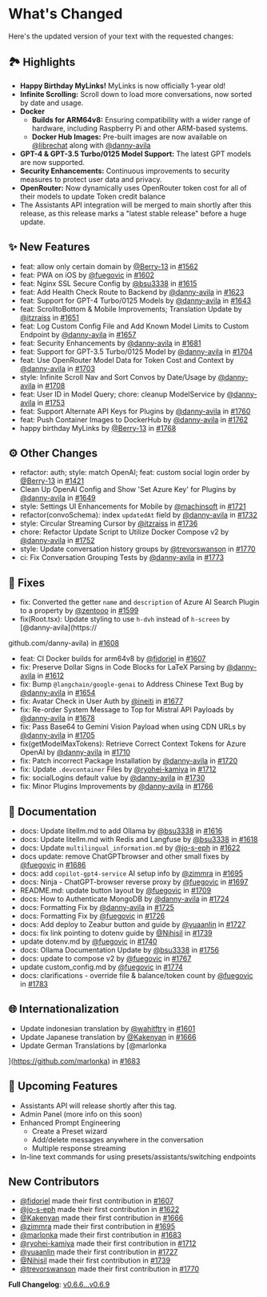 # What's Changed

Here's the updated version of your text with the requested changes:

## 🏞️ Highlights

- **Happy Birthday MyLinks!** MyLinks is now officially 1-year old!
- **Infinite Scrolling:** Scroll down to load more conversations, now sorted by date and usage.
- **Docker**
  - **Builds for ARM64v8:** Ensuring compatibility with a wider range of hardware, including Raspberry Pi and other ARM-based systems.
  - **Docker Hub Images:** Pre-built images are now available on [@librechat](https://hub.docker.com/u/librechat) along with [@danny-avila](https://github.com/danny-avila?tab=packages&repo_name=MyLinks)
- **GPT-4 & GPT-3.5 Turbo/0125 Model Support:** The latest GPT models are now supported.
- **Security Enhancements:** Continuous improvements to security measures to protect user data and privacy.
- **OpenRouter:** Now dynamically uses OpenRouter token cost for all of their models to update Token credit balance
- The Assistants API integration will be merged to main shortly after this release, as this release marks a "latest stable release" before a huge update.

## ✨ New Features

- feat: allow only certain domain by [@Berry-13](https://github.com/Berry-13) in [#1562](https://github.com/TrinhNgocThanh/mylinks.com.vn/pull/1562)
- feat: PWA on iOS by [@fuegovic](https://github.com/fuegovic) in [#1602](https://github.com/TrinhNgocThanh/mylinks.com.vn/pull/1602)
- feat: Nginx SSL Secure Config by [@bsu3338](https://github.com/bsu3338) in [#1615](https://github.com/TrinhNgocThanh/mylinks.com.vn/pull/1615)
- feat: Add Health Check Route to Backend by [@danny-avila](https://github.com/danny-avila) in [#1623](https://github.com/TrinhNgocThanh/mylinks.com.vn/pull/1623)
- feat: Support for GPT-4 Turbo/0125 Models by [@danny-avila](https://github.com/danny-avila) in [#1643](https://github.com/TrinhNgocThanh/mylinks.com.vn/pull/1643)
- feat: ScrolltoBottom & Mobile Improvements; Translation Update by [@itzraiss](https://github.com/itzraiss) in [#1651](https://github.com/TrinhNgocThanh/mylinks.com.vn/pull/1651)
- feat: Log Custom Config File and Add Known Model Limits to Custom Endpoint by [@danny-avila](https://github.com/danny-avila) in [#1657](https://github.com/TrinhNgocThanh/mylinks.com.vn/pull/1657)
- feat: Security Enhancements by [@danny-avila](https://github.com/danny-avila) in [#1681](https://github.com/TrinhNgocThanh/mylinks.com.vn/pull/1681)
- feat: Support for GPT-3.5 Turbo/0125 Model by [@danny-avila](https://github.com/danny-avila) in [#1704](https://github.com/TrinhNgocThanh/mylinks.com.vn/pull/1704)
- feat: Use OpenRouter Model Data for Token Cost and Context by [@danny-avila](https://github.com/danny-avila) in [#1703](https://github.com/TrinhNgocThanh/mylinks.com.vn/pull/1703)
- style: Infinite Scroll Nav and Sort Convos by Date/Usage by [@danny-avila](https://github.com/danny-avila) in [#1708](https://github.com/TrinhNgocThanh/mylinks.com.vn/pull/1708)
- feat: User ID in Model Query; chore: cleanup ModelService by [@danny-avila](https://github.com/danny-avila) in [#1753](https://github.com/TrinhNgocThanh/mylinks.com.vn/pull/1753)
- feat: Support Alternate API Keys for Plugins by [@danny-avila](https://github.com/danny-avila) in [#1760](https://github.com/TrinhNgocThanh/mylinks.com.vn/pull/1760)
- feat: Push Container Images to DockerHub by [@danny-avila](https://github.com/danny-avila) in [#1762](https://github.com/TrinhNgocThanh/mylinks.com.vn/pull/1762)
- happy birthday MyLinks by [@Berry-13](https://github.com/Berry-13) in [#1768](https://github.com/TrinhNgocThanh/mylinks.com.vn/pull/1768)

## ⚙️ Other Changes

- refactor: auth; style: match OpenAI; feat: custom social login order by [@Berry-13](https://github.com/Berry-13) in [#1421](https://github.com/TrinhNgocThanh/mylinks.com.vn/pull/1421)
- Clean Up OpenAI Config and Show 'Set Azure Key' for Plugins by [@danny-avila](https://github.com/danny-avila) in [#1649](https://github.com/TrinhNgocThanh/mylinks.com.vn/pull/1649)
- style: Settings UI Enhancements for Mobile by [@machinsoft](https://github.com/machinsoft) in [#1721](https://github.com/TrinhNgocThanh/mylinks.com.vn/pull/1721)
- refactor(convoSchema): index `updatedAt` field by [@danny-avila](https://github.com/danny-avila) in [#1732](https://github.com/TrinhNgocThanh/mylinks.com.vn/pull/1732)
- style: Circular Streaming Cursor by [@itzraiss](https://github.com/itzraiss) in [#1736](https://github.com/TrinhNgocThanh/mylinks.com.vn/pull/1736)
- chore: Refactor Update Script to Utilize Docker Compose v2 by [@danny-avila](https://github.com/danny-avila) in [#1752](https://github.com/TrinhNgocThanh/mylinks.com.vn/pull/1752)
- style: Update conversation history groups by [@trevorswanson](https://github.com/trevorswanson) in [#1770](https://github.com/TrinhNgocThanh/mylinks.com.vn/pull/1770)
- ci: Fix Conversation Grouping Tests by [@danny-avila](https://github.com/danny-avila) in [#1773](https://github.com/TrinhNgocThanh/mylinks.com.vn/pull/1773)

## 🔧 Fixes

- fix: Converted the getter `name` and `description` of Azure AI Search Plugin to a property by [@zentooo](https://github.com/zentooo) in [#1599](https://github.com/TrinhNgocThanh/mylinks.com.vn/pull/1599)
- fix(Root.tsx): Update styling to use `h-dvh` instead of `h-screen` by [@danny-avila](https://

github.com/danny-avila) in [#1608](https://github.com/TrinhNgocThanh/mylinks.com.vn/pull/1608)

- feat: CI Docker builds for arm64v8 by [@fidoriel](https://github.com/fidoriel) in [#1607](https://github.com/TrinhNgocThanh/mylinks.com.vn/pull/1607)
- fix: Preserve Dollar Signs in Code Blocks for LaTeX Parsing by [@danny-avila](https://github.com/danny-avila) in [#1612](https://github.com/TrinhNgocThanh/mylinks.com.vn/pull/1612)
- fix: Bump `@langchain/google-genai` to Address Chinese Text Bug by [@danny-avila](https://github.com/danny-avila) in [#1654](https://github.com/TrinhNgocThanh/mylinks.com.vn/pull/1654)
- fix: Avatar Check in User Auth by [@ineiti](https://github.com/ineiti) in [#1677](https://github.com/TrinhNgocThanh/mylinks.com.vn/pull/1677)
- fix: Re-order System Message to Top for Mistral API Payloads by [@danny-avila](https://github.com/danny-avila) in [#1678](https://github.com/TrinhNgocThanh/mylinks.com.vn/pull/1678)
- fix: Pass Base64 to Gemini Vision Payload when using CDN URLs by [@danny-avila](https://github.com/danny-avila) in [#1705](https://github.com/TrinhNgocThanh/mylinks.com.vn/pull/1705)
- fix(getModelMaxTokens): Retrieve Correct Context Tokens for Azure OpenAI by [@danny-avila](https://github.com/danny-avila) in [#1710](https://github.com/TrinhNgocThanh/mylinks.com.vn/pull/1710)
- fix: Patch incorrect Package Installation by [@danny-avila](https://github.com/danny-avila) in [#1720](https://github.com/TrinhNgocThanh/mylinks.com.vn/pull/1720)
- fix: Update `.devcontainer` Files by [@ryohei-kamiya](https://github.com/ryohei-kamiya) in [#1712](https://github.com/TrinhNgocThanh/mylinks.com.vn/pull/1712)
- fix: socialLogins default value by [@danny-avila](https://github.com/danny-avila) in [#1730](https://github.com/TrinhNgocThanh/mylinks.com.vn/pull/1730)
- fix: Minor Plugins Improvements by [@danny-avila](https://github.com/danny-avila) in [#1766](https://github.com/TrinhNgocThanh/mylinks.com.vn/pull/1766)

## 📝 Documentation

- docs: Update litellm.md to add Ollama by [@bsu3338](https://github.com/bsu3338) in [#1616](https://github.com/TrinhNgocThanh/mylinks.com.vn/pull/1616)
- docs: Update litellm.md with Redis and Langfuse by [@bsu3338](https://github.com/bsu3338) in [#1618](https://github.com/TrinhNgocThanh/mylinks.com.vn/pull/1618)
- docs: Update `multilingual_information.md` by [@jo-s-eph](https://github.com/jo-s-eph) in [#1622](https://github.com/TrinhNgocThanh/mylinks.com.vn/pull/1622)
- docs update: remove ChatGPTbrowser and other small fixes by [@fuegovic](https://github.com/fuegovic) in [#1686](https://github.com/TrinhNgocThanh/mylinks.com.vn/pull/1686)
- docs: add `copilot-gpt4-service` AI setup info by [@zimmra](https://github.com/zimmra) in [#1695](https://github.com/TrinhNgocThanh/mylinks.com.vn/pull/1695)
- docs: Ninja - ChatGPT-browser reverse proxy by [@fuegovic](https://github.com/fuegovic) in [#1697](https://github.com/TrinhNgocThanh/mylinks.com.vn/pull/1697)
- README.md: update button layout by [@fuegovic](https://github.com/fuegovic) in [#1709](https://github.com/TrinhNgocThanh/mylinks.com.vn/pull/1709)
- docs: How to Authenticate MongoDB by [@danny-avila](https://github.com/danny-avila) in [#1724](https://github.com/TrinhNgocThanh/mylinks.com.vn/pull/1724)
- docs: Formatting Fix by [@danny-avila](https://github.com/danny-avila) in [#1725](https://github.com/TrinhNgocThanh/mylinks.com.vn/pull/1725)
- docs: Formatting Fix by [@fuegovic](https://github.com/fuegovic) in [#1726](https://github.com/TrinhNgocThanh/mylinks.com.vn/pull/1726)
- docs: Add deploy to Zeabur button and guide by [@yuaanlin](https://github.com/yuaanlin) in [#1727](https://github.com/TrinhNgocThanh/mylinks.com.vn/pull/1727)
- docs: fix link pointing to dotenv guide by [@Nihisil](https://github.com/Nihisil) in [#1739](https://github.com/TrinhNgocThanh/mylinks.com.vn/pull/1739)
- update dotenv.md by [@fuegovic](https://github.com/fuegovic) in [#1740](https://github.com/TrinhNgocThanh/mylinks.com.vn/pull/1740)
- docs: Ollama Documentation Update by [@bsu3338](https://github.com/bsu3338) in [#1756](https://github.com/TrinhNgocThanh/mylinks.com.vn/pull/1756)
- docs: update to compose v2 by [@fuegovic](https://github.com/fuegovic) in [#1767](https://github.com/TrinhNgocThanh/mylinks.com.vn/pull/1767)
- update custom_config.md by [@fuegovic](https://github.com/fuegovic) in [#1774](https://github.com/TrinhNgocThanh/mylinks.com.vn/pull/1774)
- docs: clarifications - override file & balance/token count by [@fuegovic](https://github.com/fuegovic) in [#1783](https://github.com/TrinhNgocThanh/mylinks.com.vn/pull/1783)

## 🌐 Internationalization

- Update indonesian translation by [@wahitftry](https://github.com/wahitftry) in [#1601](https://github.com/TrinhNgocThanh/mylinks.com.vn/pull/1601)
- Update Japanese translation by [@Kakenyan](https://github.com/Kakenyan) in [#1666](https://github.com/TrinhNgocThanh/mylinks.com.vn/pull/1666)
- Update German Translations by [@marlonka

](https://github.com/marlonka) in [#1683](https://github.com/TrinhNgocThanh/mylinks.com.vn/pull/1683)

## 👀 Upcoming Features

- Assistants API will release shortly after this tag.
- Admin Panel (more info on this soon)
- Enhanced Prompt Engineering
  - Create a Preset wizard
  - Add/delete messages anywhere in the conversation
  - Multiple response streaming
- In-line text commands for using presets/assistants/switching endpoints

## New Contributors

- [@fidoriel](https://github.com/fidoriel) made their first contribution in [#1607](https://github.com/TrinhNgocThanh/mylinks.com.vn/pull/1607)
- [@jo-s-eph](https://github.com/jo-s-eph) made their first contribution in [#1622](https://github.com/TrinhNgocThanh/mylinks.com.vn/pull/1622)
- [@Kakenyan](https://github.com/Kakenyan) made their first contribution in [#1666](https://github.com/TrinhNgocThanh/mylinks.com.vn/pull/1666)
- [@zimmra](https://github.com/zimmra) made their first contribution in [#1695](https://github.com/TrinhNgocThanh/mylinks.com.vn/pull/1695)
- [@marlonka](https://github.com/marlonka) made their first contribution in [#1683](https://github.com/TrinhNgocThanh/mylinks.com.vn/pull/1683)
- [@ryohei-kamiya](https://github.com/ryohei-kamiya) made their first contribution in [#1712](https://github.com/TrinhNgocThanh/mylinks.com.vn/pull/1712)
- [@yuaanlin](https://github.com/yuaanlin) made their first contribution in [#1727](https://github.com/TrinhNgocThanh/mylinks.com.vn/pull/1727)
- [@Nihisil](https://github.com/Nihisil) made their first contribution in [#1739](https://github.com/TrinhNgocThanh/mylinks.com.vn/pull/1739)
- [@trevorswanson](https://github.com/trevorswanson) made their first contribution in [#1770](https://github.com/TrinhNgocThanh/mylinks.com.vn/pull/1770)

**Full Changelog**: [v0.6.6...v0.6.9](https://github.com/TrinhNgocThanh/mylinks.com.vn/compare/v0.6.6...v0.6.9)
